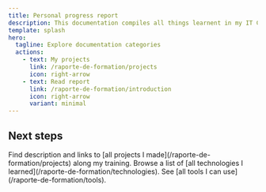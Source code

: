 ```yaml
---
title: Personal progress report
description: This documentation compiles all things learnent in my IT CFC training.
template: splash
hero:
  tagline: Explore documentation categories
  actions:
    - text: My projects
      link: /raporte-de-formation/projects
      icon: right-arrow
    - text: Read report
      link: /raporte-de-formation/introduction
      icon: right-arrow
      variant: minimal
---
```



## Next steps

<CardGrid stagger>
	<Card title="Projects realized" icon="rocket">
		Find description and links to [all projects I made](/raporte-de-formation/projects) along my training.
	</Card>
	<Card title="Technologies learned" icon="download">
		Browse a list of [all technologies I learned](/raporte-de-formation/technologies).
	</Card>
	<Card title="Tools used" icon="setting">
		See [all tools I can use](/raporte-de-formation/tools).
	</Card>
</CardGrid>
